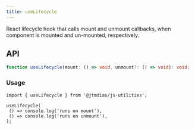 ```yaml
---
title: useLifecycle
---
```

React lifecycle hook that calls mount and unmount callbacks, when component is mounted and un-mounted, respectively.

## API

```typescript
function useLifecycle(mount: () => void, unmount?: () => void): void;
```

### Usage

```tsx
import { useLifecycle } from '@jtmdias/js-utilities';

useLifecycle(
 () => console.log('runs on mount'),
 () => console.log('runs on unmount'),
);
```
